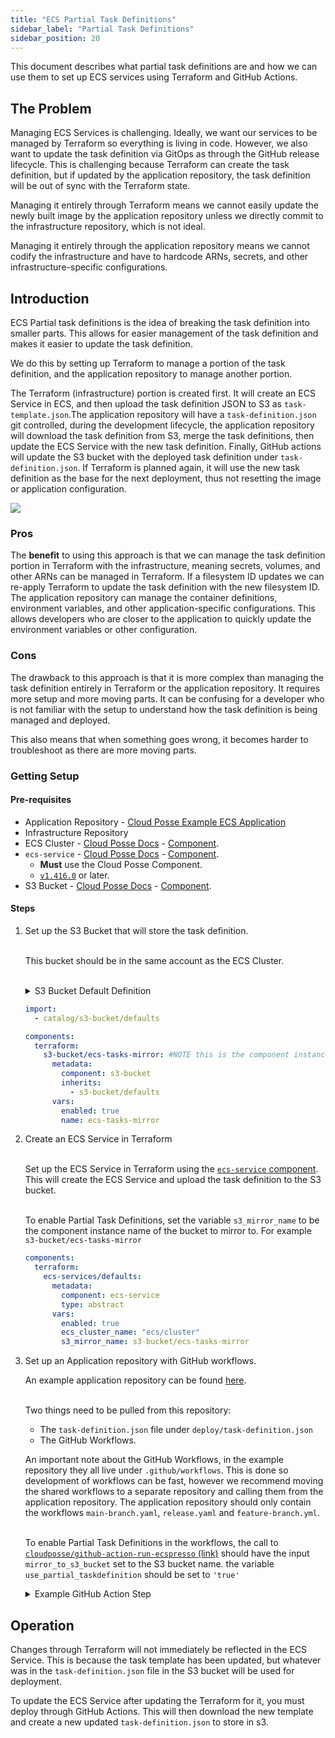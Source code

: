 ```yaml
---
title: "ECS Partial Task Definitions"
sidebar_label: "Partial Task Definitions"
sidebar_position: 20
---
```



<Intro>
  This document describes what partial task definitions are and how we can use them to set up ECS services using Terraform and GitHub Actions.
</Intro>

## The Problem

Managing ECS Services is challenging. Ideally, we want our services to be managed by Terraform so everything is living
in code. However, we also want to update the task definition via GitOps as through the GitHub release lifecycle. This is
challenging because Terraform can create the task definition, but if updated by the application repository, the task
definition will be out of sync with the Terraform state.

Managing it entirely through Terraform means we cannot easily update the newly built image by the application repository
unless we directly commit to the infrastructure repository, which is not ideal.

Managing it entirely through the application repository means we cannot codify the infrastructure and have to hardcode
ARNs, secrets, and other infrastructure-specific configurations.

## Introduction

ECS Partial task definitions is the idea of breaking the task definition into smaller parts. This allows for easier
management of the task definition and makes it easier to update the task definition.

We do this by setting up Terraform to manage a portion of the task definition, and the application repository to manage
another portion.

The Terraform (infrastructure) portion is created first. It will create an ECS Service in ECS, and then upload the task
definition JSON to S3 as `task-template.json`.The application repository will have a `task-definition.json` git
controlled, during the development lifecycle, the application repository will download the task definition from S3,
merge the task definitions, then update the ECS Service with the new task definition. Finally, GitHub actions will
update the S3 bucket with the deployed task definition under `task-definition.json`. If Terraform is planned again, it
will use the new task definition as the base for the next deployment, thus not resetting the image or application
configuration.

<img src="/assets/ecs-partial-task-definitions.png" /><br/>

### Pros

The **benefit** to using this approach is that we can manage the task definition portion in Terraform with the
infrastructure, meaning secrets, volumes, and other ARNs can be managed in Terraform. If a filesystem ID updates we can
re-apply Terraform to update the task definition with the new filesystem ID. The application repository can manage the
container definitions, environment variables, and other application-specific configurations. This allows developers who
are closer to the application to quickly update the environment variables or other configuration.

### Cons

The drawback to this approach is that it is more complex than managing the task definition entirely in Terraform or the
application repository. It requires more setup and more moving parts. It can be confusing for a developer who is not
familiar with the setup to understand how the task definition is being managed and deployed.

This also means that when something goes wrong, it becomes harder to troubleshoot as there are more moving parts.

### Getting Setup

#### Pre-requisites

- Application Repository - [Cloud Posse Example ECS Application](https://github.com/cloudposse-examples/app-on-ecs)
- Infrastructure Repository
- ECS Cluster - [Cloud Posse Docs](https://docs.cloudposse.com/components/library/aws/ecs/) -
  [Component](https://github.com/cloudposse/Terraform-aws-components/tree/main/modules/ecs).
- `ecs-service` - [Cloud Posse Docs](https://docs.cloudposse.com/components/library/aws/ecs-service/) -
  [Component](https://github.com/cloudposse/Terraform-aws-components/tree/main/modules/ecs-service).
  - **Must** use the Cloud Posse Component.
  - [`v1.416.0`](https://github.com/cloudposse/Terraform-aws-components/releases/tag/1.416.0) or later.
- S3 Bucket - [Cloud Posse Docs](https://docs.cloudposse.com/components/library/aws/s3-bucket/) -
  [Component](https://github.com/cloudposse/Terraform-aws-components/tree/main/modules/s3-bucket).

#### Steps

<Steps>

1. Set up the S3 Bucket that will store the task definition.

   <br/>This bucket should be in the same account as the ECS Cluster.

   <br/>
   <details>
   <summary>S3 Bucket Default Definition</summary>

   ```yaml
   components:
     terraform:
       s3-bucket/defaults:
         metadata:
           type: abstract
         vars:
           enabled: true
           account_map_tenant_name: core
           # Suggested configuration for all buckets
           user_enabled: false
           acl: "private"
           grants: null
           force_destroy: false
           versioning_enabled: false
           allow_encrypted_uploads_only: true
           block_public_acls: true
           block_public_policy: true
           ignore_public_acls: true
           restrict_public_buckets: true
           allow_ssl_requests_only: true
           lifecycle_configuration_rules:
             - id: default
               enabled: true
               abort_incomplete_multipart_upload_days: 90
               filter_and:
                 prefix: ""
                 tags: {}
               # Move to Glacier after 2 years
               transition:
                 - storage_class: GLACIER
                   days: 730
               # Never expire
               expiration: {}
               # Versioning isnt enabled, but these default values are still required
               noncurrent_version_transition:
                 - storage_class: GLACIER
                   days: 90
               noncurrent_version_expiration: {}
   ```

   </details>

   ```yaml
   import:
     - catalog/s3-bucket/defaults

   components:
     terraform:
       s3-bucket/ecs-tasks-mirror: #NOTE this is the component instance name.
         metadata:
           component: s3-bucket
           inherits:
             - s3-bucket/defaults
         vars:
           enabled: true
           name: ecs-tasks-mirror
   ```

2. Create an ECS Service in Terraform

   <br/>Set up the ECS Service in Terraform using the
   [`ecs-service` component](https://github.com/cloudposse/Terraform-aws-components/tree/main/modules/ecs-service). This
   will create the ECS Service and upload the task definition to the S3 bucket.

   <br/>To enable Partial Task Definitions, set the variable `s3_mirror_name` to be the component instance name of the
   bucket to mirror to. For example `s3-bucket/ecs-tasks-mirror`

   ```yaml
   components:
     terraform:
       ecs-services/defaults:
         metadata:
           component: ecs-service
           type: abstract
         vars:
           enabled: true
           ecs_cluster_name: "ecs/cluster"
           s3_mirror_name: s3-bucket/ecs-tasks-mirror
   ```

3. Set up an Application repository with GitHub workflows.

   An example application repository can be found [here](https://github.com/cloudposse-examples/app-on-ecs).

   <br/> Two things need to be pulled from this repository:

   - The `task-definition.json` file under `deploy/task-definition.json`
   - The GitHub Workflows.

   An important note about the GitHub Workflows, in the example repository they all live under `.github/workflows`. This
   is done so development of workflows can be fast, however we recommend moving the shared workflows to a separate
   repository and calling them from the application repository. The application repository should only contain the
   workflows `main-branch.yaml`, `release.yaml` and `feature-branch.yml`.

   <br/>To enable Partial Task Definitions in the workflows, the call to
   [`cloudposse/github-action-run-ecspresso` (link)](https://github.com/cloudposse-examples/app-on-ecs/blob/main/.github/workflows/workflow-cd-ecspresso.yml#L133-L147)
   should have the input `mirror_to_s3_bucket` set to the S3 bucket name. the variable `use_partial_taskdefinition`
   should be set to `'true'`

   <details>
   <summary> Example GitHub Action Step </summary>

   ```yaml
   - name: Deploy
     uses: cloudposse/github-action-deploy-ecspresso@0.6.0
     continue-on-error: true
     if: ${{ steps.db_migrate.outcome != 'failure' }}
     id: deploy
     with:
       image: ${{ steps.image.outputs.out }}
       image-tag: ${{ inputs.tag }}
       region: ${{ steps.environment.outputs.region }}
       operation: deploy
       debug: false
       cluster: ${{ steps.environment.outputs.cluster }}
       application: ${{ steps.environment.outputs.name }}
       taskdef-path: ${{ inputs.path }}
       mirror_to_s3_bucket: ${{ steps.environment.outputs.s3-bucket }}
       use_partial_taskdefinition: "true"
       timeout: 10m
   ```

   </details>

</Steps>

## Operation

Changes through Terraform will not immediately be reflected in the ECS Service. This is because the task template has
been updated, but whatever was in the `task-definition.json` file in the S3 bucket will be used for deployment.

To update the ECS Service after updating the Terraform for it, you must deploy through GitHub Actions. This will then
download the new template and create a new updated `task-definition.json` to store in s3.
